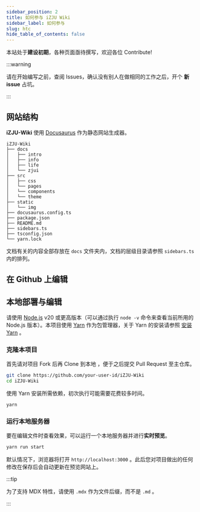 ```yaml
---
sidebar_position: 2
title: 如何参与 iZJU Wiki
sidebar_label: 如何参与
slug: htc
hide_table_of_contents: false
---
```


本站处于**建设初期**，各种页面亟待撰写，欢迎各位 Contribute!

:::warning

请在开始编写之前，查阅 Issues，确认没有别人在做相同的工作之后，开个 **新 issue** 占坑。

:::

## 网站结构

**iZJU-Wiki** 使用 [Docusaurus](https://docusaurus.io/) 作为静态网站生成器。

```
iZJU-Wiki
├── docs
│   ├── intro
│   ├── info
│   ├── life
│   └── zjui
├── src
│   ├── css
│   └── pages
│   └── components
│   └── theme
├── static
│   └── img
├── docusaurus.config.ts
├── package.json
├── README.md
├── sidebars.ts
├── tsconfig.json
└── yarn.lock
```

文档有关的内容全部存放在 `docs` 文件夹内，文档的层级目录请参照 `sidebars.ts` 内的排列。

## 在 Github 上编辑



## 本地部署与编辑

请使用 [Node.js](https://nodejs.org/) v20 或更高版本（可以通过执行 `node -v` 命令来查看当前所用的 Node.js 版本）。本项目使用 [Yarn](https://yarnpkg.com/) 作为包管理器，关于 Yarn 的安装请参照 [安装 Yarn](https://yarnpkg.com/getting-started/install) 。

### 克隆本项目

首先请对项目 Fork 后再 Clone 到本地 ，便于之后提交 Pull Request 至主仓库。

```bash
git clone https://github.com/your-user-id/iZJU-Wiki
cd iZJU-Wiki
```

使用 Yarn 安装所需依赖，初次执行可能需要花费较多时间。

```bash
yarn
```

### 运行本地服务器

要在编辑文件时查看效果，可以运行一个本地服务器并进行**实时预览**。

```bash
yarn run start
```

默认情况下，浏览器将打开 `http://localhost:3000` 。此后您对项目做出的任何修改在保存后会自动更新在预览网站上。

:::tip

为了支持 MDX 特性，请使用 `.mdx` 作为文件后缀，而不是 `.md` 。

:::